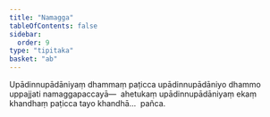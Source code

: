 ```yaml
---
title: "Namagga"
tableOfContents: false
sidebar:
  order: 9
type: "tipitaka"
basket: "ab"
---
```



<DynamicBreadcrumb />

<Division number="22">

<Paragraph number="2504">
Upādinnupādāniyaṃ dhammaṃ paṭicca upādinnupādāniyo dhammo uppajjati namaggapaccayā—  ahetukaṃ upādinnupādāniyaṃ ekaṃ khandhaṃ paṭicca tayo khandhā…  pañca.
</Paragraph>
</Division>